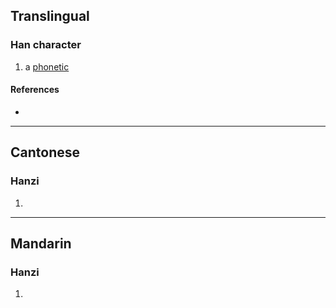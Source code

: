 {{character info/new}}
==Translingual==

===Han character===
{{Han char|rn=30|rad=口|as=08|sn=11|four=64047|canj=REDE|ids=⿰口波}}

# a [[phonetic]]

====References====
* {{Han ref|kx=0196.261|hdz=10646.030|uh=5575|ud=21877|bh=D471|bd=54385}}

----

==Cantonese==

===Hanzi===
{{yue-hanzi|jyut=[[bo1]]|y=bo1}}

# {{defn|lang=yue|sort=口08}}

----

==Mandarin==

===Hanzi===
{{cmn-hanzi|pin=[[bo]] ([[bo5]]), [[láng]] ([[lang2]])|wg=po<sup>5</sup>, lang<sup>2</sup>}}

# {{defn|lang=cmn|sort=口08}}